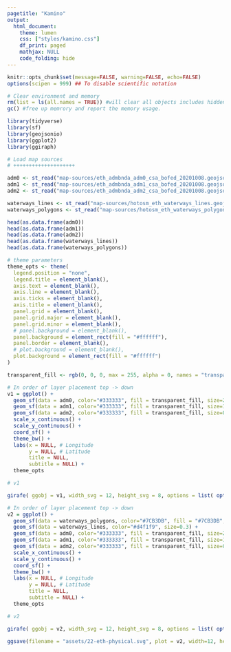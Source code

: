 ```yaml
---
pagetitle: "Kamino"
output: 
  html_document:
    theme: lumen
    css: ["styles/kamino.css"]
    df_print: paged
    mathjax: NULL
    code_folding: hide
---
```


```r

knitr::opts_chunk$set(message=FALSE, warning=FALSE, echo=FALSE)
options(scipen = 999) ## To disable scientific notation

# Clear environment and memory
rm(list = ls(all.names = TRUE)) #will clear all objects includes hidden objects.
gc() #free up memrory and report the memory usage.

library(tidyverse)
library(sf)
library(geojsonio)
library(ggplot2)
library(ggiraph)

```



```r

# Load map sources
# ++++++++++++++++++++

adm0 <- st_read("map-sources/eth_admbnda_adm0_csa_bofed_20201008.geojson")
adm1 <- st_read("map-sources/eth_admbnda_adm1_csa_bofed_20201008.geojson")
adm2 <- st_read("map-sources/eth_admbnda_adm2_csa_bofed_20201008.geojson")

waterways_lines <- st_read("map-sources/hotosm_eth_waterways_lines.geojson")
waterways_polygons <- st_read("map-sources/hotosm_eth_waterways_polygons.geojson")

head(as.data.frame(adm0))
head(as.data.frame(adm1))
head(as.data.frame(adm2))
head(as.data.frame(waterways_lines))
head(as.data.frame(waterways_polygons))

```


```r

# theme parameters
theme_opts <- theme(
  legend.position = "none",
  legend.title = element_blank(),
  axis.text = element_blank(),
  axis.line = element_blank(),
  axis.ticks = element_blank(),
  axis.title = element_blank(),
  panel.grid = element_blank(),
  panel.grid.major = element_blank(),
  panel.grid.minor = element_blank(),
  # panel.background = element_blank(),
  panel.background = element_rect(fill = "#ffffff"),
  panel.border = element_blank(),
  # plot.background = element_blank(),
  plot.background = element_rect(fill = "#ffffff")
)

transparent_fill <- rgb(0, 0, 0, max = 255, alpha = 0, names = "transparent")

# In order of layer placement top -> down
v1 = ggplot() +
  geom_sf(data = adm0, color="#333333", fill = transparent_fill, size=2.0) +
  geom_sf(data = adm1, color="#333333", fill = transparent_fill, size=1.0) +
  geom_sf(data = adm2, color="#333333", fill = transparent_fill, size=0.5) +
  scale_x_continuous() +
  scale_y_continuous() +
  coord_sf() +
  theme_bw() +
  labs(x = NULL, # Longitude
       y = NULL, # Latitude
       title = NULL, 
       subtitle = NULL) +
  theme_opts

# v1

girafe( ggobj = v1, width_svg = 12, height_svg = 8, options = list( opts_sizing(rescale = TRUE, width = 0.9) ))

```



```r

# In order of layer placement top -> down
v2 = ggplot() + 
  geom_sf(data = waterways_polygons, color="#7CB3DB", fill = "#7CB3DB", size=0.3) +
  geom_sf(data = waterways_lines, color="#d4f1f9", size=0.3) +
  geom_sf(data = adm0, color="#333333", fill = transparent_fill, size=2.0) +
  geom_sf(data = adm1, color="#333333", fill = transparent_fill, size=1.0) +
  geom_sf(data = adm2, color="#333333", fill = transparent_fill, size=0.5) +
  scale_x_continuous() +
  scale_y_continuous() +
  coord_sf() +
  theme_bw() +
  labs(x = NULL, # Longitude
       y = NULL, # Latitude
       title = NULL, 
       subtitle = NULL) +
  theme_opts

# v2

girafe( ggobj = v2, width_svg = 12, height_svg = 8, options = list( opts_sizing(rescale = TRUE, width = 0.9) ))

```



```r

ggsave(filename = "assets/22-eth-physical.svg", plot = v2, width=12, height=12)

```


